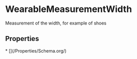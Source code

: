 
# WearableMeasurementWidth

Measurement of the width, for example of shoes

## Properties

<Grid>
* [](/Properties/Schema.org/)

</Grid>

